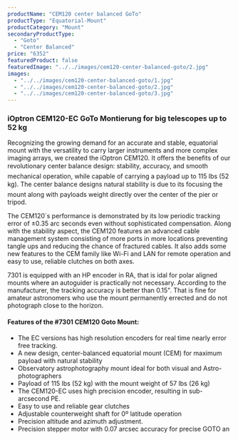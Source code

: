 ```yaml
---
productName: "CEM120 center balanced GoTo"
productType: "Equatorial-Mount"
productCategory: "Mount"
secondaryProductType:
  - "Goto"
  - "Center Balanced"
price: "6352"
featuredProduct: false
featuredImage: "../../images/cem120-center-balanced-goto/2.jpg"
images:
  - "../../images/cem120-center-balanced-goto/1.jpg"
  - "../../images/cem120-center-balanced-goto/2.jpg"
  - "../../images/cem120-center-balanced-goto/3.jpg"
---
```


### iOptron CEM120-EC GoTo Montierung for big telescopes up to 52 kg
Recognizing the growing demand for an accurate and stable, equatorial mount with the versatility to carry larger instruments and more complex imaging arrays, we created the iOptron CEM120. It offers the benefits of our revolutionary center balance design: stability, accuracy, and smooth mechanical operation, while capable of carrying a payload up to 115 lbs (52 kg). The center balance designs natural stability is due to its focusing the mount along with payloads weight directly over the center of the pier or tripod.

The CEM120´s performance is demonstrated by its low periodic tracking error of ±0.35 arc seconds even without sophisticated compensation. Along with the stability aspect, the CEM120 features an advanced cable management system consisting of more ports in more locations preventing tangle ups and reducing the chance of fractured cables. It also adds some new features to the CEM family like Wi-Fi and LAN for remote operation and easy to use, reliable clutches on both axes.

7301 is equipped with an HP encoder in RA, that is idal for polar aligned mounts where an autoguider is practically not necessary. According to the manufacturer, the tracking accuracy is better than 0.15". That is fine for amateur astronomers who use the mount permanently errected and do not photograph close to the horizon.

#### Features of the #7301 CEM120 Goto Mount:

-  The EC versions has high resolution encoders for real time nearly error free tracking.
- A new design, center-balanced equatorial mount (CEM) for maximum payload with natural stability
- Observatory astrophotography mount ideal for both visual and Astro-photographers
- Payload of 115 lbs (52 kg) with the mount weight of 57 lbs (26 kg)
- The CEM120-EC uses high precision encoder, resulting in sub-arcsecond PE.
- Easy to use and reliable gear clutches
- Adjustable counterweight shaft for 0º latitude operation
- Precision altitude and azimuth adjustment.
- Precision stepper motor with 0.07 arcsec accuracy for precise GOTO an